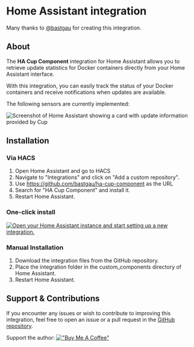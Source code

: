 

# Home Assistant integration

Many thanks to [@bastgau](https://github.com/bastgau) for creating this integration.

## About

The **HA Cup Component** integration for Home Assistant allows you to retrieve update statistics for Docker containers directly from your Home Assistant interface.

With this integration, you can easily track the status of your Docker containers and receive notifications when updates are available.

The following sensors are currently implemented:

<Image
  src={screenshot}
  alt="Screenshot of Home Assistant showing a card with update information provided by Cup"
/>

## Installation

### Via HACS

1. Open Home Assistant and go to HACS
2. Navigate to "Integrations" and click on "Add a custom repository".
3. Use https://github.com/bastgau/ha-cup-component as the URL
4. Search for "HA Cup Component" and install it.
5. Restart Home Assistant.

### One-click install

[![Open your Home Assistant instance and start setting up a new integration.](https://my.home-assistant.io/badges/config_flow_start.svg)](https://my.home-assistant.io/redirect/hacs_repository/?owner=bastgau&repository=ha-cup-component&category=Integration)

### Manual Installation

1. Download the integration files from the GitHub repository.
2. Place the integration folder in the custom_components directory of Home Assistant.
3. Restart Home Assistant.

## Support & Contributions

If you encounter any issues or wish to contribute to improving this integration, feel free to open an issue or a pull request in the [GitHub repository](https://github.com/bastgau/ha-cup-component).

Support the author:
[!["Buy Me A Coffee"](https://www.buymeacoffee.com/assets/img/custom_images/orange_img.png)](https://www.buymeacoffee.com/bastgau)
